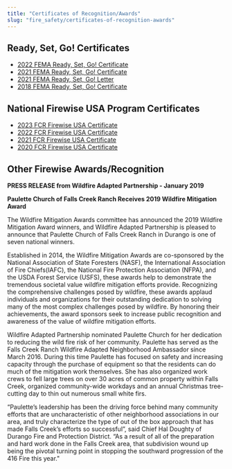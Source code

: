 ```yaml
---
title: "Certificates of Recognition/Awards"
slug: "fire_safety/certificates-of-recognition-awards"
---
```


## Ready, Set, Go! Certificates

- [2022 FEMA Ready, Set, Go! Certificate](/uploads/documents/certificates/fema_ready_set_go_certificate_2022.pdf)
- [2021 FEMA Ready, Set, Go! Certificate](/uploads/2022/04/rsg2021.jpg)
- [2021 FEMA Ready, Set, Go! Letter](/uploads/2022/04/Falls-Creek-Ready-Set-Go-Cert-letter.pdf)
- [2018 FEMA Ready, Set, Go! Certificate](/uploads/2022/04/fw2018-1.jpg)

## National Firewise USA Program Certificates

- [2023 FCR Firewise USA Certificate](/uploads/documents/certificates/firewise_certificate_2023.pdf)
- [2022 FCR Firewise USA Certificate](/uploads/documents/certificates/firewise_certificate_2022.pdf)
- [2021 FCR Firewise USA Certificate](/uploads/2022/04/fw2021-2.jpg)
- [2020 FCR Firewise USA Certificate](/uploads/2022/04/fw2020-1.jpg)

## Other Firewise Awards/Recognition

**PRESS RELEASE from Wildfire Adapted Partnership - January 2019**

**Paulette Church of Falls Creek Ranch Receives 2019 Wildfire Mitigation Award**

The Wildfire Mitigation Awards committee has announced the 2019 Wildfire Mitigation Award winners, and Wildfire Adapted Partnership is pleased to announce that Paulette Church of Falls Creek Ranch in Durango is one of seven national winners.

Established in 2014, the Wildfire Mitigation Awards are co-sponsored by the National Association of State Foresters (NASF), the International Association of Fire Chiefs(IAFC), the National Fire Protection Association (NFPA), and the USDA Forest Service (USFS), these awards help to demonstrate the tremendous societal value wildfire mitigation efforts provide. Recognizing the comprehensive challenges posed by wildfire, these awards applaud individuals and organizations for their outstanding dedication to solving many of the most complex challenges posed by wildfire. By honoring their achievements, the award sponsors seek to increase public recognition and awareness of the value of wildfire mitigation efforts.

Wildfire Adapted Partnership nominated Paulette Church for her dedication to reducing the wild fire risk of her community. Paulette has served as the Falls Creek Ranch Wildfire Adapted Neighborhood Ambassador since March 2016. During this time Paulette has focused on safety and increasing capacity through the purchase of equipment so that the residents can do much of the mitigation work themselves. She has also organized work crews to fell large trees on over 30 acres of common property within Falls Creek, organized community-wide workdays and an annual Christmas tree-cutting day to thin out numerous small white firs.

“Paulette’s leadership has been the driving force behind many community efforts that are uncharacteristic of other neighborhood associations in our area, and truly characterize the type of out of the box approach that has made Falls Creek’s efforts so successful”, said Chief Hal Doughty of Durango Fire and Protection District. “As a result of all of the preparation and hard work done in the Falls Creek area, that subdivision wound up being the pivotal turning point in stopping the southward progression of the 416 Fire this year." 